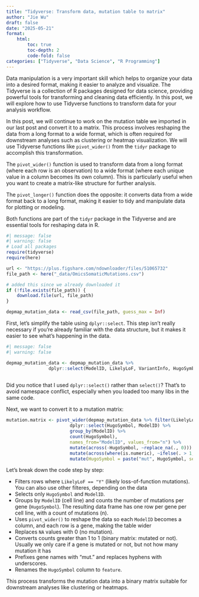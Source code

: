 ```yaml
---
title: "Tidyverse: Transform data, mutation table to matrix"
author: "Jie Wu"
draft: false
date: "2025-05-21"
format: 
    html:
        toc: true
        toc-depth: 2
        code-fold: false
categories: ["Tidyverse", "Data Science", "R Programming"]
---
```


Data manipulation is a very important skill which helps to organize your data into a desired format, making it easier to analyze and visualize. The Tidyverse is a collection of R packages designed for data science, providing powerful tools for transforming and cleaning data efficiently. In this post, we will explore how to use Tidyverse functions to transform data for your analysis workflow.

In this post, we will continue to work on the mutation table we imported in our last post and convert it to a matrix. This process involves reshaping the data from a long format to a wide format, which is often required for downstream analyses such as clustering or heatmap visualization. We will use Tidyverse functions like `pivot_wider()` from the `tidyr` package to accomplish this transformation.

The `pivot_wider()` function is used to transform data from a long format (where each row is an observation) to a wide format (where each unique value in a column becomes its own column). This is particularly useful when you want to create a matrix-like structure for further analysis.

The `pivot_longer()` function does the opposite: it converts data from a wide format back to a long format, making it easier to tidy and manipulate data for plotting or modeling.

Both functions are part of the `tidyr` package in the Tidyverse and are essential tools for reshaping data in R.

```r
#| message: false
#| warning: false
# Load all packages
require(tidyverse)
require(here)

url <- "https://plus.figshare.com/ndownloader/files/51065732"
file_path <- here("_data/OmicsSomaticMutations.csv")

# added this since we already downloaded it
if (!file.exists(file_path)) {
    download.file(url, file_path)
}

depmap_mutation_data <- read_csv(file_path, guess_max = Inf)

```

First, let's simplify the table using `dplyr::select`. This step isn't really necessary if you're already familiar with the data structure, but it makes it easier to see what's happening in the data.

```r
#| message: false
#| warning: false

depmap_mutation_data <- depmap_mutation_data %>% 
                dplyr::select(ModelID, LikelyLoF, VariantInfo, HugoSymbol)
                

```

Did you notice that I used `dplyr::select()` rather than `select()`? That's to avoid namespace conflict, especially when you loaded too many libs in the same code.

Next, we want to convert it to a mutation matrix:

```r

mutation.matrix <- pivot_wider(depmap_mutation_data %>% filter(LikelyLoF == TRUE) %>% 
                        dplyr::select(HugoSymbol, ModelID) %>% 
                        group_by(ModelID) %>% 
                        count(HugoSymbol), 
                        names_from="ModelID", values_from="n") %>%
                        mutate(across(-HugoSymbol, ~replace_na(., 0))) %>%
                        mutate(across(where(is.numeric), ~ifelse(. > 1, 1, .))) %>%
                        mutate(HugoSymbol = paste("mut", HugoSymbol, sep=".")) 

```

Let's break down the code step by step:

-   Filters rows where `LikelyLoF == "Y"` (likely loss-of-function mutations). You can also use other filteres, depending on the data
-   Selects only `HugoSymbol` and `ModelID`.
-   Groups by `ModelID` (cell line) and counts the number of mutations per gene (`HugoSymbol`). The resulting data frame has one row per gene per cell line, with a count of mutations (n).
-   Uses `pivot_wider()` to reshape the data so each `ModelID` becomes a column, and each row is a gene, making the table wider
-   Replaces `NA` values with 0 (no mutation).
-   Converts counts greater than 1 to 1 (binary matrix: mutated or not). Usually we only care if a gene is mutated or not, but not how many mutation it has
-   Prefixes gene names with "mut." and replaces hyphens with underscores.
-   Renames the `HugoSymbol` column to `feature`.



This process transforms the mutation data into a binary matrix suitable for downstream analyses like clustering or heatmaps.